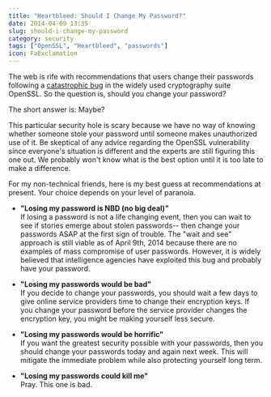 ```yaml
---
title: "Heartbleed: Should I Change My Password?"
date: 2014-04-09 13:35
slug: should-i-change-my-password
category: security
tags: ["OpenSSL", "Heartbleed", "passwords"]
icon: FaExclamation
---
```


The web is rife with recommendations that users change their passwords following a [catastrophic bug](https://www.schneier.com/blog/archives/2014/04/heartbleed.html) in the widely used cryptography suite OpenSSL. So the question is, should you change your password?

The short answer is: Maybe?

This particular security hole is scary because we have no way of knowing whether someone stole your password until someone makes unauthorized use of it. Be skeptical of any advice regarding the OpenSSL vulnerability since everyone's situation is different and the experts are still figuring this one out. We probably won't know what is the best option until it is too late to make a difference.

For my non-technical friends, here is my best guess at recommendations at present. Your choice depends on your level of paranoia.

* **"Losing my password is NBD (no big deal)"**  
If losing a password is not a life changing event, then you can wait to see if stories emerge about stolen passwords-- then change your passwords ASAP at the first sign of trouble. The "wait and see" approach is still viable as of April 9th, 2014 because there are no examples of mass compromise of user passwords. However, it is widely believed that intelligence agencies have exploited this bug and probably have your password.

* **"Losing my passwords would be bad"**  
If you decide to change your passwords, you should wait a few days to give online service providers time to change their encryption keys. If you change your password before the service provider changes the encryption key, you might be making yourself less secure.

* **"Losing my passwords would be horrific"**  
If you want the greatest security possible with your passwords, then you should change your passwords today and again next week. This will mitigate the immediate problem while also protecting yourself long term.

* **"Losing my passwords could kill me"**  
Pray. This one is bad.

